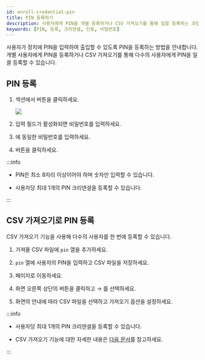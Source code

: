 ```yaml
---
id: enroll-credential-pin
title: PIN 등록하기
description: 사용자에게 PIN을 개별 등록하거나 CSV 가져오기를 통해 일괄 등록하는 과정을 안내합니다.
keywords: [PIN, 등록, 크리덴셜, 인증, 비밀번호]
---
```


사용자가 장치에 PIN을 입력하여 출입할 수 있도록 PIN을 등록하는 방법을 안내합니다. 개별 사용자에게 PIN을 등록하거나 CSV 가져오기를 통해 다수의 사용자에게 PIN을 일괄 등록할 수 있습니다.

## PIN 등록

1. <Cmd sid='common.credential' product='2' /> 섹션에서 <Cmd sid='user.pin' product='2' /> 버튼을 클릭하세요.

    <Image src='/img/biostarx-new-user-credential-pin.png' />

1. 입력 필드가 활성화되면 비밀번호를 입력하세요.

1. <Cmd sid='user.confirmPin' product='2' />에 동일한 비밀번호를 입력하세요.

1. <Cmd sid='button.enroll' product='2' /> 버튼을 클릭하세요.

:::info

* PIN은 최소 8자리 이상이어야 하며 숫자만 입력할 수 있습니다.

* 사용자당 최대 1개의 PIN 크리덴셜을 등록할 수 있습니다.

:::


## CSV 가져오기로 PIN 등록

CSV 가져오기 기능을 사용해 다수의 사용자를 한 번에 등록할 수 있습니다.

1. 가져올 CSV 파일에 `pin` 열을 추가하세요.

1. `pin` 열에 사용자의 PIN을 입력하고 CSV 파일을 저장하세요.

1. <Cmd sid='shell.header.user' /> 페이지로 이동하세요.

1. 화면 오른쪽 상단의 <IcMoreW /> 버튼을 클릭하고 <Cmd sid='team.menu.import.title' /> → <Cmd sid='team.menu.import.csv' />를 선택하세요.

1. 화면의 안내에 따라 CSV 파일을 선택하고 가져오기 옵션을 설정하세요.

:::info

* 사용자당 최대 1개의 PIN 크리덴셜을 등록할 수 있습니다.

* CSV 가져오기 기능에 대한 자세한 내용은 [다음 문서](export-import-user-info#import-csv)를 참고하세요.

:::